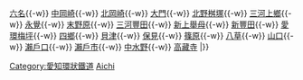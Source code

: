{{鐵道路線|
| 模板名稱 = 愛知環狀鐵道線
| 名稱 = [[File:Aikan logomark.svg|16px]] [[愛知環狀鐵道]] [[愛知環狀鐵道線]]
| 代表色  = #2536a1 
| 車站列表 = [[岡崎站|岡崎]]{{-w}} [[六名站|六名]]{{-w}} [[中岡崎站|中岡崎]]{{-w}} [[北岡崎站|北岡崎]]{{-w}} [[大門站 (愛知縣)|大門]]{{-w}} [[北野桝塚站|北野桝塚]]{{-w}} [[三河上鄉站|三河上鄉]]{{-w}} [[永覺站|永覺]]{{-w}} [[末野原站|末野原]]{{-w}} [[三河豐田站|三河豐田]]{{-w}} [[新上舉母站|新上舉母]]{{-w}} [[新豐田站|新豐田]]{{-w}} [[愛環梅坪站|愛環梅坪]]{{-w}} [[四鄉站|四鄉]]{{-w}} [[貝津站|貝津]]{{-w}} [[保見站|保見]]{{-w}} [[篠原站 (愛知縣)|篠原]]{{-w}} [[八草站|八草]]{{-w}} [[山口站 (愛知縣)|山口]]{{-w}} [[瀨戶口站|瀨戶口]]{{-w}} [[瀨戶市站|瀨戶市]]{{-w}} [[中水野站|中水野]]{{-w}} [[高藏寺站|高藏寺]]
|}}<noinclude>
[[Category:愛知環狀鐵道]]
[[Category:日本鐵路路線模板|Aichi]]
</noinclude>